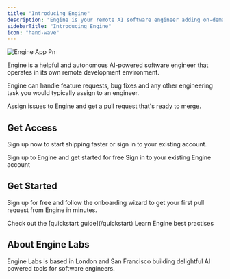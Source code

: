 ```yaml
---
title: "Introducing Engine"
description: "Engine is your remote AI software engineer adding on-demand engineering capacity within your existing tools and workflows."
sidebarTitle: "Introducing Engine"
icon: "hand-wave"
---
```


![Engine App Pn](/images/engine_app.png)

Engine is a helpful and autonomous AI-powered software engineer that operates in its own remote development environment.

Engine can handle feature requests, bug fixes and any other engineering task you would typically assign to an engineer.

Assign issues to Engine and get a pull request that's ready to merge.

## Get Access

Sign up now to start shipping faster or sign in to your existing account.

<CardGroup cols="2">
  <Card title="Start for Free" icon="leafy-green" href="https://enginelabs.ai/sign-up">
    Sign up to Engine and get started for free
  </Card>
  <Card title="Sign in" icon="door-open" href="https://enginelabs.ai/sign-in">
    Sign in to your existing Engine account
  </Card>
</CardGroup>

## Get Started

Sign up for free and follow the onboarding wizard to get your first pull request from Engine in minutes.

<Tip>
  Check out the [quickstart guide](/quickstart)
</Tip>

<Tip>
  Learn Engine best practises
</Tip>

## About Engine Labs

Engine Labs is based in London and San Francisco building delightful AI powered tools for software engineers.